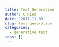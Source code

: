 ```yaml
---
title: Text Generation
author: C Ried
date: '2017-11-03'
slug: text-generation
categories:
  - generative text
tags: []
---
```


